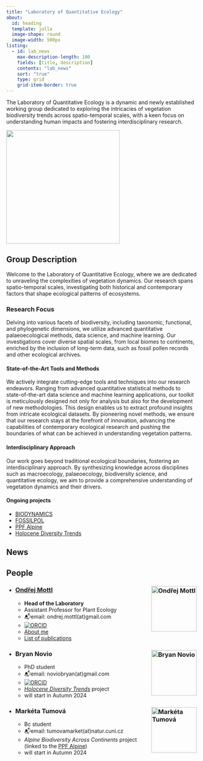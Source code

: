 ```yaml
---
title: "Laboratory of Quantitative Ecology"
about:
  id: heading
  template: jolla
  image-shape: round
  image-width: 500px
listing: 
  - id: lab_news
    max-description-length: 100
    fields: [title, description]
    contents: "lab_news"
    sort: "true"
    type: grid
    grid-item-border: true
---
```


::: {#heading}
The Laboratory of Quantitative Ecology is a dynamic and newly established working group dedicated to exploring the intricacies of vegetation biodiversity trends across spatio-temporal scales, with a keen focus on understanding human impacts and fostering interdisciplinary research.
:::

![](lab_news/img/HoloceneDiversityTrends_HD.png){width=300 fig-align="center"}

## Group Description

Welcome to the Laboratory of Quantitative Ecology, where we are dedicated to unraveling the complexities of vegetation dynamics. Our research spans spatio-temporal scales, investigating both historical and contemporary factors that shape ecological patterns of ecosystems.

### Research Focus

Delving into various facets of biodiversity, including taxonomic, functional, and phylogenetic dimensions, we utilize advanced quantitative palaeoecological methods, data science, and machine learning. Our investigations cover diverse spatial scales, from local biomes to continents, enriched by the inclusion of long-term data, such as fossil pollen records and other ecological archives.

#### State-of-the-Art Tools and Methods

We actively integrate cutting-edge tools and techniques into our research endeavors. Ranging from advanced quantitative statistical methods to state-of-the-art data science and machine learning applications, our toolkit is meticulously designed not only for analysis but also for the development of new methodologies. This design enables us to extract profound insights from intricate ecological datasets. By pioneering novel methods, we ensure that our research stays at the forefront of innovation, advancing the capabilities of contemporary ecological research and pushing the boundaries of what can be achieved in understanding vegetation patterns.


#### Interdisciplinary Approach

Our work goes beyond traditional ecological boundaries, fostering an interdisciplinary approach. By synthesizing knowledge across disciplines such as macroecology, palaeoecology, biodiversity science, and quantitative ecology, we aim to provide a comprehensive understanding of vegetation dynamics and their drivers.

#### Ongoing projects

- [BIODYNAMICS](/projects/BIODYNAMICS/index.qmd)
- [FOSSILPOL](/projects/FOSSILPOL/index.qmd)
- [PPF Alpine](/projects/PPF-Alpine/index.qmd)
- [Holocene Diversity Trends](/lab/lab_news/01-phd_position_HoloceneDiversityTrends.qmd)

## News
::: {#lab_news}
:::


## People

- ### [Ondřej Mottl](/about_me/cv.qmd) <img src="https://www.uib.no/sites/w3.uib.no/files/styles/user_thumbnail/public/pictures/picture-396270-1579792833.jpg?itok=hez3oHo-" alt="Ondřej Mottl" align="right" width="120" /> 
  * **Head of the Laboratory**
  * Assistant Professor for Plant Ecology
  * 📬email: ondrej.mottl(at)gmail.com
  * [![ORCID](https://img.shields.io/badge/orcid-0000--0002--9796--5081-brightgreen.svg)](https://orcid.org/0000-0002-9796-5081)
  * [About me](/index.qmd)
  * [List of publications](/about_me/list_of_publications.qmd)
  
- ### Bryan Novio <img src="img/bryan_crop.jpg" alt="Bryan Novio" align="right" width="120" /> 
  * PhD student
  * 📬email: noviobryan(at)gmail.com
  * [![ORCID](https://img.shields.io/badge/orcid-0000--0003--1600--4973-brightgreen.svg)](https://orcid.org/0000-0003-1600-4973)
  * [*Holocene Diversity Trends*](/lab/lab_news/01-phd_position_HoloceneDiversityTrends.qmd) project
  - will start in Autumn 2024

- ### Markéta Tumová <img src="img/marketa_crop.JPG" alt="Markéta Tumová" align="right" width="120" />
   * Bc student
   * 📬email: tumovamarket(at)natur.cuni.cz
   * *Alpine Biodiversity Across Continents* project (linked to the [PPF Alpine](/projects/PPF-Alpine/index.qmd))
   * will start in Autumn 2024